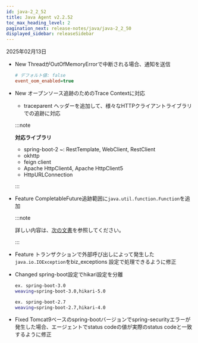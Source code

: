 ```yaml
---
id: java-2_2_52
title: Java Agent v2.2.52
toc_max_heading_level: 2
pagination_next: release-notes/java/java-2_2_50
displayed_sidebar: releaseSidebar
---
```


2025年02月13日

- <Status priority='1'>New</Status> ThreadがOutOfMemoryErrorで中断される場合、通知を送信

  ```ini
  # デフォルト値: false  
  event_oom_enabled=true  
  ```

- <Status priority='1'>New</Status> オープンソース追跡のためのTrace Contextに対応

  - traceparent ヘッダーを追加して、様々なHTTPクライアントライブラリでの追跡に対応

  :::note 

  **対応ライブラリ**

  - spring-boot-2 ~: RestTemplate, WebClient, RestClient
  - okhttp
  - feign client
  - Apache HttpClient4, Apache HttpClient5
  - HttpURLConnection

  :::

- <Status priority='1'>Feature</Status>  CompletableFuture追跡範囲に`java.util.function.Function`を追加

  :::note 

  詳しい内容は、[次の文書](/java/async-tracking#completablefuture)を参照してください。 

  :::

- <Status priority='1'>Feature</Status> トランザクションで外部呼び出しによって発生した`java.io.IOException`をbiz_exceptions 設定で処理できるように修正

- <Status priority='1'>Changed</Status> spring-boot設定でhikari設定を分離

  ```bash
  ex. spring-boot-3.0  
  weaving=spring-boot-3.0,hikari-5.0  

  ex. spring-boot-2.7  
  weaving=spring-boot-2.7,hikari-4.0  
  ```

- <Status priority='0'>Fixed</Status> Tomcat9ベースのspring-bootバージョンでspring-securityエラーが発生した場合、エージェントでstatus codeの値が実際のstatus codeと一致するように修正


<DownloadJava ver="2.2.52" />
